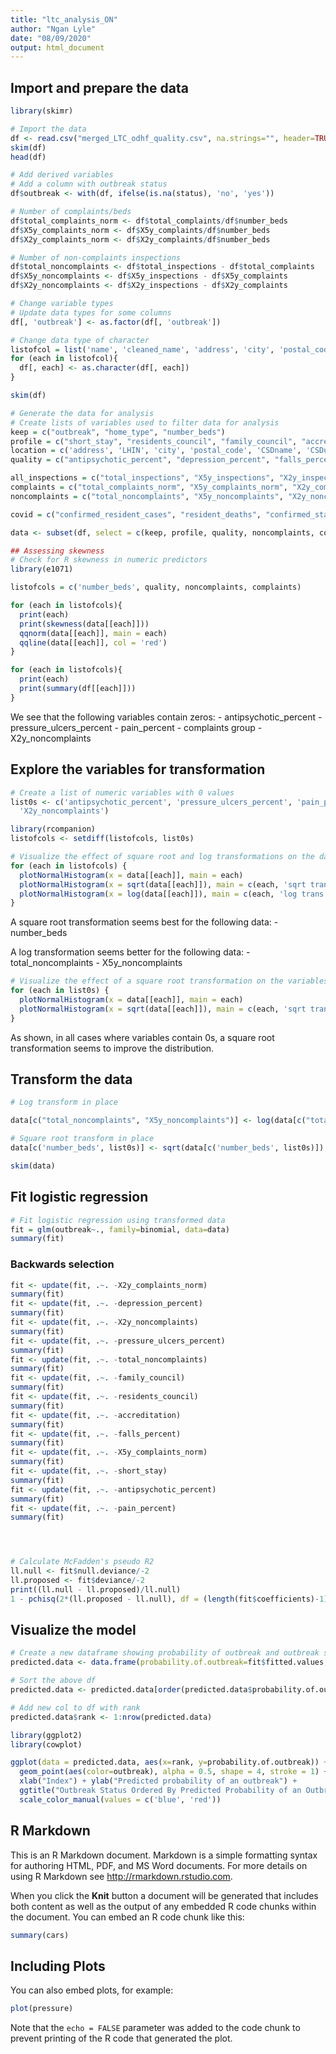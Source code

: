 ```yaml
---
title: "ltc_analysis_ON"
author: "Ngan Lyle"
date: "08/09/2020"
output: html_document
---
```

## Import and prepare the data
```r
library(skimr)

# Import the data
df <- read.csv("merged_LTC_odhf_quality.csv", na.strings="", header=TRUE)
skim(df)
head(df)
```


```r
# Add derived variables
# Add a column with outbreak status
df$outbreak <- with(df, ifelse(is.na(status), 'no', 'yes'))

# Number of complaints/beds
df$total_complaints_norm <- df$total_complaints/df$number_beds
df$X5y_complaints_norm <- df$X5y_complaints/df$number_beds
df$X2y_complaints_norm <- df$X2y_complaints/df$number_beds

# Number of non-complaints inspections
df$total_noncomplaints <- df$total_inspections - df$total_complaints
df$X5y_noncomplaints <- df$X5y_inspections - df$X5y_complaints
df$X2y_noncomplaints <- df$X2y_inspections - df$X2y_complaints

```

```r
# Change variable types
# Update data types for some columns
df[, 'outbreak'] <- as.factor(df[, 'outbreak'])

# Change data type of character
listofcol = list('name', 'cleaned_name', 'address', 'city', 'postal_code', 'CSDname')
for (each in listofcol){
  df[, each] <- as.character(df[, each])
}

skim(df)
```


```r
# Generate the data for analysis
# Create lists of variables used to filter data for analysis
keep = c("outbreak", "home_type", "number_beds")
profile = c("short_stay", "residents_council", "family_council", "accreditation")
location = c('address', 'LHIN', 'city', 'postal_code', 'CSDname', 'CSDuid', 'latitude', 'longitude')
quality = c("antipsychotic_percent", "depression_percent", "falls_percent", "pressure_ulcers_percent", "pain_percent")

all_inspections = c("total_inspections", "X5y_inspections", "X2y_inspections")
complaints = c("total_complaints_norm", "X5y_complaints_norm", "X2y_complaints_norm")
noncomplaints = c("total_noncomplaints", "X5y_noncomplaints", "X2y_noncomplaints")

covid = c("confirmed_resident_cases", "resident_deaths", "confirmed_staff_cases")

data <- subset(df, select = c(keep, profile, quality, noncomplaints, complaints))

```

```r
## Assessing skewness
# Check for R skewness in numeric predictors
library(e1071)

listofcols = c('number_beds', quality, noncomplaints, complaints)

for (each in listofcols){
  print(each)
  print(skewness(data[[each]]))
  qqnorm(data[[each]], main = each)
  qqline(data[[each]], col = 'red')
}

```


```r
for (each in listofcols){
  print(each)
  print(summary(df[[each]]))
}
```

We see that the following variables contain zeros:
  - antipsychotic_percent
  - pressure_ulcers_percent
  - pain_percent
  - complaints group
  - X2y_noncomplaints

## Explore the variables for transformation
```r
# Create a list of numeric variables with 0 values
list0s <- c('antipsychotic_percent', 'pressure_ulcers_percent', 'pain_percent', complaints,
  'X2y_noncomplaints')

library(rcompanion)
listofcols <- setdiff(listofcols, list0s)

# Visualize the effect of square root and log transformations on the data without 0s
for (each in listofcols) {  
  plotNormalHistogram(x = data[[each]], main = each)
  plotNormalHistogram(x = sqrt(data[[each]]), main = c(each, 'sqrt trans'))
  plotNormalHistogram(x = log(data[[each]]), main = c(each, 'log trans'))
}

```

A square root transformation seems best for the following data:
  - number_beds
  
A log transformation seems better for the following data:
  - total_noncomplaints
  - X5y_noncomplaints

  
```r
# Visualize the effect of a square root transformation on the variables with 0s
for (each in list0s) {  
  plotNormalHistogram(x = data[[each]], main = each)
  plotNormalHistogram(x = sqrt(data[[each]]), main = c(each, 'sqrt trans'))
}

```
As shown, in all cases where variables contain 0s, a square root transformation seems to improve the distribution. 

## Transform the data
```r
# Log transform in place

data[c("total_noncomplaints", "X5y_noncomplaints")] <- log(data[c("total_noncomplaints", "X5y_noncomplaints")])

# Square root transform in place
data[c('number_beds', list0s)] <- sqrt(data[c('number_beds', list0s)])

skim(data)
```


## Fit logistic regression
```r
# Fit logistic regression using transformed data
fit = glm(outbreak~., family=binomial, data=data)
summary(fit)
```

### Backwards selection
```r
fit <- update(fit, .~. -X2y_complaints_norm)
summary(fit)
fit <- update(fit, .~. -depression_percent)
summary(fit)
fit <- update(fit, .~. -X2y_noncomplaints)
summary(fit)
fit <- update(fit, .~. -pressure_ulcers_percent)
summary(fit)
fit <- update(fit, .~. -total_noncomplaints)
summary(fit)
fit <- update(fit, .~. -family_council)
summary(fit)
fit <- update(fit, .~. -residents_council)
summary(fit)
fit <- update(fit, .~. -accreditation)
summary(fit)
fit <- update(fit, .~. -falls_percent)
summary(fit)
fit <- update(fit, .~. -X5y_complaints_norm)
summary(fit)
fit <- update(fit, .~. -short_stay)
summary(fit)
fit <- update(fit, .~. -antipsychotic_percent)
summary(fit)
fit <- update(fit, .~. -pain_percent)
summary(fit)





```


```r
# Calculate McFadden's pseudo R2
ll.null <- fit$null.deviance/-2
ll.proposed <- fit$deviance/-2
print((ll.null - ll.proposed)/ll.null)
1 - pchisq(2*(ll.proposed - ll.null), df = (length(fit$coefficients)-1)) #pvalue

```

## Visualize the model
```r
# Create a new dataframe showing probability of outbreak and outbreak status
predicted.data <- data.frame(probability.of.outbreak=fit$fitted.values, outbreak=data$outbreak)

# Sort the above df
predicted.data <- predicted.data[order(predicted.data$probability.of.outbreak, decreasing=FALSE),]

# Add new col to df with rank
predicted.data$rank <- 1:nrow(predicted.data)

library(ggplot2)
library(cowplot)

ggplot(data = predicted.data, aes(x=rank, y=probability.of.outbreak)) +
  geom_point(aes(color=outbreak), alpha = 0.5, shape = 4, stroke = 1) +
  xlab("Index") + ylab("Predicted probability of an outbreak") +
  ggtitle("Outbreak Status Ordered By Predicted Probability of an Outbreak") + 
  scale_color_manual(values = c('blue', 'red'))

```

## R Markdown

This is an R Markdown document. Markdown is a simple formatting syntax for authoring HTML, PDF, and MS Word documents. For more details on using R Markdown see <http://rmarkdown.rstudio.com>.

When you click the **Knit** button a document will be generated that includes both content as well as the output of any embedded R code chunks within the document. You can embed an R code chunk like this:

```r
summary(cars)
```

## Including Plots

You can also embed plots, for example:

```r
plot(pressure)
```

Note that the `echo = FALSE` parameter was added to the code chunk to prevent printing of the R code that generated the plot.
